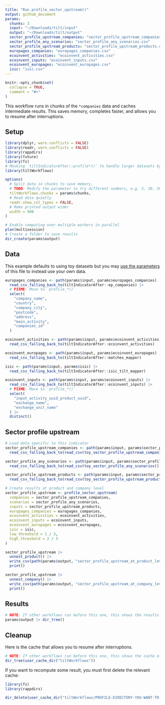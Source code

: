```yaml
---
title: "Run profile_sector_upstream()"
output: github_document
params:
  chunks: 3
  input: "~/Downloads/tilt/input"
  output: "~/Downloads/tilt/output"
  sector_profile_upstream_companies: "sector_profile_upstream_companies.csv"
  sector_profile_any_scenarios: "sector_profile_any_scenarios.csv"
  sector_profile_upstream_products: "sector_profile_upstream_products.csv"
  europages_companies: "europages_companies.csv"
  ecoinvent_activities: "ecoinvent_activities.csv"
  ecoinvent_inputs: "ecoinvent_inputs.csv"
  ecoinvent_europages: "ecoinvent_europages.csv"
  isic: "isic.csv"
---
```


<!-- This file is generated from inst/extdata. Please edit that file -->

```r
knitr::opts_chunk$set(
  collapse = TRUE,
  comment = "#>"
)
```

This workflow runs in chunks of the `*companies` data and caches intermediate
results. This saves memory, completes faster, and allows you to resume after
interruptions.

## Setup

```r
library(dplyr, warn.conflicts = FALSE)
library(readr, warn.conflicts = FALSE)
library(rappdirs)
library(future)
library(fs)
# Masking `tiltIndicatorAfter::profile*()` to handle larger datasets by chunks
library(tiltWorkflows)

options(
  # Split data in chunks to save memory.
  # TODO: Modify the parameter to try different numbers, e.g. 3, 30, 300 ...
  tiltWorkflows.chunks = params$chunks,
  # Read data quietly
  readr.show_col_types = FALSE,
  # Make printed output wider
  width = 500
)

# Enable computing over multiple workers in parallel
plan(multisession)
# Create a folder to save results
dir_create(params$output)
```
## Data

This example defaults to using toy datasets but you may [use the
parameters](https://2degreesinvesting.github.io/tiltWorkflows/articles/tiltWorkflows.html)
of this file to instead use your own data.

```r
europages_companies <- path(params$input, params$europages_companies) |>
  read_csv_falling_back_to(tiltIndicatorAfter::ep_companies) |>
  # FIXME: Move to `profile_*()`
  select(
    "company_name",
    "country",
    "company_city",
    "postcode",
    "address",
    "main_activity",
    "companies_id"
  )

ecoinvent_activities <- path(params$input, params$ecoinvent_activities) |>
  read_csv_falling_back_to(tiltIndicatorAfter::ecoinvent_activities)

ecoinvent_europages <- path(params$input, params$ecoinvent_europages) |>
  read_csv_falling_back_to(tiltIndicatorAfter::matches_mapper)

isic <- path(params$input, params$isic) |>
  read_csv_falling_back_to(tiltIndicatorAfter::isic_tilt_mapper)
```

```r
ecoinvent_inputs <- path(params$input, params$ecoinvent_inputs) |>
  read_csv_falling_back_to(tiltIndicatorAfter::ecoinvent_inputs) |>
  # FIXME: Move to `profile_*()`
  select(
    "input_activity_uuid_product_uuid",
    "exchange_name",
    "exchange_unit_name"
  ) |>
  distinct()
```

## Sector profile upstream

```r
# Load data specific to this indicator
sector_profile_upstream_companies <- path(params$input, params$sector_profile_upstream_companies) |>
  read_csv_falling_back_to(read_csv(toy_sector_profile_upstream_companies()))

sector_profile_any_scenarios <- path(params$input, params$sector_profile_any_scenarios) |>
  read_csv_falling_back_to(read_csv(toy_sector_profile_any_scenarios()))

sector_profile_upstream_products <- path(params$input, params$sector_profile_upstream_products) |>
  read_csv_falling_back_to(read_csv(toy_sector_profile_upstream_products()))

# Create results at product and company level
sector_profile_upstream <- profile_sector_upstream(
  companies = sector_profile_upstream_companies,
  scenarios = sector_profile_any_scenarios,
  inputs = sector_profile_upstream_products,
  europages_companies = europages_companies,
  ecoinvent_activities = ecoinvent_activities,
  ecoinvent_inputs = ecoinvent_inputs,
  ecoinvent_europages = ecoinvent_europages,
  isic = isic,
  low_threshold = 1 / 3,
  high_threshold = 2 / 3
)

sector_profile_upstream |>
  unnest_product() |>
  write_csv(path(params$output, "sector_profile_upstream_at_product_level.csv")) |>
  print()

sector_profile_upstream |>
  unnest_company() |>
  write_csv(path(params$output, "sector_profile_upstream_at_company_level.csv")) |>
  print()
```
## Results

```r
# NOTE: If other workflows run before this one, this shows the results of all
params$output |> dir_tree()
```

## Cleanup

Here is the cache that allows you to resume after interruptions.

```r
# NOTE: If other workflows run before this one, this shows the cache of all
dir_tree(user_cache_dir("tiltWorkflows"))
```

If you want to recompute some result, you must first delete the relevant cache:

```r
library(fs)
library(rappdirs)

dir_delete(user_cache_dir("tiltWorkflows/PROFILE-DIRECTORY-YOU-WANT-TO-DELETE"))
```

